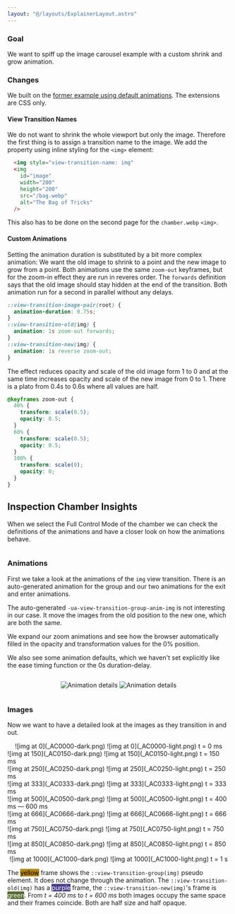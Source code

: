 ```yaml
---
layout: "@/layouts/ExplainerLayout.astro"
---
```


### Goal
We want to spiff up the image carousel example with a custom shrink and grow animation.

### Changes

We built on the [former example using default animations](/demo/BasicC1/). The extensions are CSS only.

#### View Transition Names
We do not want to shrink the whole viewport but only the image. Therefore the first thing is to assign a transition name to the image. We add the property using inline styling for the `<img>` element:
```html 'style="view-transition-name: img"' del={2} ins={1}
  <img style="view-transition-name: img"
  <img
    id="image"
    width="200"
    height="200"
    src="/bag.webp"
    alt="The Bag of Tricks"
  />
```
This also has to be done on the second page for the `chamber.webp` `<img>`.

#### Custom Animations

Setting the animation duration is substituted by a bit more complex animation:
We want the old image to shrink to a point and the new image to grow from a point.
Both animations use the same `zoom-out` keyframes, but for the zoom-in effect they are run in reveres order.  The `forwards` definition says that the old image should stay hidden at the end of the transition. Both animation run for a second in parallel without any delays.

```css del={1-3} ins={4-9}
::view-transition-image-pair(root) {
  animation-duration: 0.75s;
}
::view-transition-old(img) {
  animation: 1s zoom-out forwards;
}
::view-transition-new(img) {
  animation: 1s reverse zoom-out;
}
```

The effect reduces opacity and scale of the old image form 1 to 0 and at the same time increases opacity and scale of the new image from 0 to 1. There is a plato from 0.4s to 0.6s where all values are half.

```css ins={1-14}
@keyframes zoom-out {
  40% {
    transform: scale(0.5);
    opacity: 0.5;
  }
  60% {
    transform: scale(0.5);
    opacity: 0.5;
  }
  100% {
    transform: scale(0);
    opacity: 0;
  }
}
```
## Inspection Chamber Insights

When we select the Full Control Mode of the chamber we can check the definitions of the animations and have a closer look on how the animations behave.

<div style="display:flex; flex-wrap:wrap; justify-content: space-around;"><div class="item" style="min-width: 300px;">

### Animations
First we take a look at the animations of the `img` view transition. There is an auto-generated animation for the group and our two animations for the exit and enter animations.

The auto-generated `-ua-view-transition-group-anim-img` is not interesting in our case. It move the images from the old position to the new one, which are both the same.

We expand our zoom animations and see how the browser automatically filled in the opacity and transformation values for the 0% position.

We also see some animation defaults, which we haven't set explicitly like the ease timing function or the 0s duration-delay.

</div><div class="item">

<span class="light:sl-hidden">![Animation details](_ACan-dark.png)</span>
<span class="dark:sl-hidden">![Animation details](_ACan-light.png)</span>

</div></div>

<style>{`
.item {
  flex: 1;
}
.item img {
  width: 300px;
}
`}</style>

### Images

Now we want to have a detailed look at the images as they transition in and out.

<div style="display: flex; flex-wrap: wrap; justify-content: space-around;">

<div class="imgItem">
<span class="light:sl-hidden">![img at 0](_AC0000-dark.png)</span>
<span class="dark:sl-hidden">![img at 0](_AC0000-light.png)</span>
<span class="t">t = 0 ms</span>
</div>
<div class="imgItem">
<span class="light:sl-hidden">![img at 150](_AC0150-dark.png)</span>
<span class="dark:sl-hidden">![img at 150](_AC0150-light.png)</span>
<span class="t">t = 150 ms</span>
</div>
<div class="imgItem">
<span class="light:sl-hidden">![img at 250](_AC0250-dark.png)</span>
<span class="dark:sl-hidden">![img at 250](_AC0250-light.png)</span>
<span class="t">t = 250 ms</span>
</div>
<div class="imgItem">
<span class="light:sl-hidden">![img at 333](_AC0333-dark.png)</span>
<span class="dark:sl-hidden">![img at 333](_AC0333-light.png)</span>
<span class="t">t = 333 ms</span>
</div>
<div class="imgItem">
<span class="light:sl-hidden">![img at 500](_AC0500-dark.png)</span>
<span class="dark:sl-hidden">![img at 500](_AC0500-light.png)</span>
<span class="t">t = 400 ms &mdash; 600 ms</span>
</div>
<div class="imgItem">
<span class="light:sl-hidden">![img at 666](_AC0666-dark.png)</span>
<span class="dark:sl-hidden">![img at 666](_AC0666-light.png)</span>
<span class="t">t = 666 ms</span>
</div>
<div class="imgItem">
<span class="light:sl-hidden">![img at 750](_AC0750-dark.png)</span>
<span class="dark:sl-hidden">![img at 750](_AC0750-light.png)</span>
<span class="t">t = 750 ms</span>
</div>
<div class="imgItem">
<span class="light:sl-hidden">![img at 850](_AC0850-dark.png)</span>
<span class="dark:sl-hidden">![img at 850](_AC0850-light.png)</span>
<span class="t">t = 850 ms</span>
</div>
<div class="imgItem">
<span class="light:sl-hidden">![img at 1000](_AC1000-dark.png)</span>
<span class="dark:sl-hidden">![img at 1000](_AC1000-light.png)</span>
<span class="t">t = 1 s</span>
</div>

</div>
<style>{`
.imgItem img {
  width: 150px;
 }
.imgItem:nth-child(5) {
  flex: 1 1 100%
}
.t {
  text-align: center;
  display: block;
  color: #888;
  font-size: 0.9rem;
  transform: translateY(-20px)
}
`}</style>

The <span style="background-color: darkgoldenrod; color:#000">yellow</span> frame shows the `::view-transition-group(img)` pseudo element. It does not change through the animation. The `::view-transition-old(img)` has a <span style="background-color: darkslateblue; color:#fff">purple</span> frame, the `::view-transition-new(img)`'s frame is <span style="background-color: darkolivegreen; color:#fff">green</span>. From _t = 400 ms_ to _t = 600 ms_ both images occupy the same space and their frames coincide. Both are half size and  half opaque.